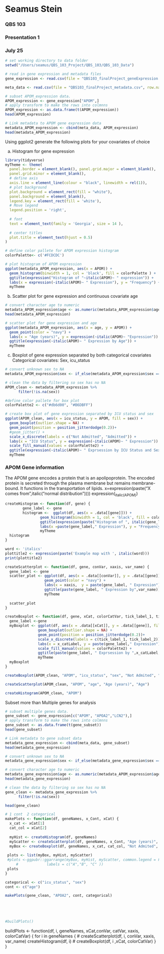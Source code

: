 # Seamus Stein
### QBS 103
### Presentation 1
### July 25

```r
# set working directory to data folder
setwd("/Users/seamus/QBS_103_Project/QBS_103/QBS_103_Data")

# read in gene expression and metadata files 
gene_expression <- read.csv(file = "QBS103_finalProject_geneExpression.csv", row.names = 1)

meta_data <- read.csv(file = "QBS103_finalProject_metadata.csv", row.names = 1)

# subset APOM_expression data. 
APOM_expression <- gene_expression["APOM",]
# apply transform to make the rows into colmnns 
APOM_expression <- as.data.frame(t(APOM_expression))
head(APOM_expression)
```


``` r
# Link metadata to APOM gene expression data
metadata_APOM_expression <- cbind(meta_data, APOM_expression)
head(metadata_APOM_expression)
```


Using ggplot2 generate the following plots for your covariates of choice

a) Histogram for gene expression
```r
library(tidyverse)
myTheme <- theme(
  panel.border = element_blank(), panel.grid.major = element_blank(),
  panel.grid.minor = element_blank(), 
  # define axis
  axis.line = element_line(colour = "black", linewidth = rel(1)),
  # plot background
  plot.background = element_rect(fill = "white"),
  panel.background = element_blank(),
  legend.key = element_rect(fill = 'white'), 
  # Move legend
  legend.position = 'right',
  
  # font
  text = element_text(family = 'Georgia', size = 14 ), 
  
  # center titles
  plot.title = element_text(hjust = 0.5)
)
```

```r
# define color pallete for APOM expression histogram
colorPalette<- c('#FCDCDC')

# plot histogram of APOM expression 
ggplot(metadata_APOM_expression, aes(x = APOM)) +
  geom_histogram(binwidth = 1, col = 'black', fill = colorPalette ) +
  ggtitle(expression("Histogram of "~italic(APOM)~ " expression")) +
  labs(x = expression(~italic(APOM)~ " Expression"), y = "Frequency") +
  myTheme
```

b) Scatter plot for gene expression and continuous covariate age

```r
# convert character age to numeric
metadata_APOM_expression$age <- as.numeric(metadata_APOM_expression$age)
head(metadata_APOM_expression)
```
```r
# scatter plot for gene expression and age
ggplot(metadata_APOM_expression, aes(x = age, y = APOM)) +
  geom_point(color = "navy") +
  labs(x = "Age (years)", y = expression(~italic(APOM)~ "Expression")) +
  ggtitle(expression(~italic(APOM)~ " Expression by Age")) +
  myTheme
```

c) Boxplot of gene expression separated by both categorical covariates 
Categorical covariates: Sex, icu_status


```r
# convert unknown sex to NA
metadata_APOM_expression$sex <- if_else(metadata_APOM_expression$sex == " unknown", NA, metadata_APOM_expression$sex)

```


```r
# clean the data by filtering so sex has no NA
APOM_clean <- metadata_APOM_expression %>% 
      filter(!is.na(sex))
```

```r
#define color pallete for box plot
colorPalette2 <- c("#db6d00", "#B6DBFF")

# create box plot of gene expression separated by ICU status and sex
ggplot(APOM_clean, aes(x = icu_status, y = APOM, fill = sex)) + 
  geom_boxplot(outlier.shape = NA) +
  geom_point(position = position_jitterdodge(0.2))+
  #geom_jitter() +
  scale_x_discrete(labels = c("Not Admitted", "Admitted")) +
  labs(x = "ICU Status", y = expression(~italic(APOM)~ " Expression")) +
  scale_fill_manual(values = colorPalette2) +
  ggtitle(expression(~italic(APOM)~ " Exprsession by ICU Status and Sex")) +
  myTheme
```


### APOM Gene information

The APOM gene encodes a protein that is an apolipoprotein. The encoded protein is secreted through the plasma membrane but remains membrane-bound. It functions in the transportation of lipids. 
x=expression(paste("X comes from ",italic("normal distribution"))))
expression(~italic(APOM)~)

```r
createHistogram <- function(df, gene) {
        gene_label <- gene
        histogram <-  ggplot(df, aes(x = .data[[gene]])) +
                geom_histogram(binwidth = 1, col = 'black', fill = colorPalette ) +
                ggtitle(expression(paste("Histogram of ", italic(gene_label), " Expression"))) +
                labs(x =paste(gene_label," Expression"), y = "Frequency") +
                myTheme
  histogram 
}

```
```r
word <- 'italics'
plottitle2 <- expression(paste('Example map with ', italic(word)))
print(plottitle2)
```

```r
createScatterplot <- function(df, gene, conVar, xaxis, var_name) {
  gene_label <- gene
  scatter_plot <- ggplot(df, aes(x = .data[[conVar]], y = .data[[gene]])) +
                  geom_point(color = "navy") +
                  labs(x = xaxis,  y = paste(gene_label, " Expression")) +
                  ggtitle(paste(gene_label, " Expression by",var_name)) +
                  myTheme
  
  scatter_plot
}
```

```r
createBoxplot <- function(df, gene, xCat, colorCatVar, tick_label_1, tick_label_2, x_catLabel, x_filll_label) {
  gene_label <-gene
  myBoxplot <- ggplot(df, aes(x = .data[[xCat]], y = .data[[gene]], fill = .data[[colorCatVar]])) + 
               geom_boxplot(outlier.shape = NA) +
               geom_point(position = position_jitterdodge(0.2))+
               scale_x_discrete(labels = c(tick_label_1, tick_label_2)) +
               labs(x = x_catLabel, y = paste(gene_label," Expression")) +
               scale_fill_manual(values = colorPalette2) +
               ggtitle(paste(gene_label, " Exprsession by ",x_catLabel, "and ", x_filll_label)) +
               myTheme
  myBoxplot
}
```

```r
createBoxplot(APOM_clean, "APOM", "icu_status", "sex", "Not Admited", "Admitted","ICU Status", "Sex")
```

```r
createScatterplot(APOM_clean, "APOM", "age", "Age (years)", "Age")
```


```r
createHistogram(APOM_clean, "APOM")
```
Subset more than Multiple genes for analysis

```r
# subset multiple genes data. 
gene_subset <- gene_expression[c("APOM", "APOA2","LCN2"),]
# apply transform to make the rows into colmnns 
gene_subset <- as.data.frame(t(gene_subset))
head(gene_subset)
```

```r
# Link metadata to gene subset data
metadata_gene_expression <- cbind(meta_data, gene_subset)
head(metadata_gene_expression)
```
```r
# convert unknown sex to NA
metadata_gene_expression$sex <- if_else(metadata_gene_expression$sex == " unknown", NA, metadata_gene_expression$sex)

```

```r
# convert character age to numeric
metadata_gene_expression$age <- as.numeric(metadata_APOM_expression$age)
head(metadata_gene_expression)
```


```r
# clean the data by filtering so sex has no NA
gene_clean <- metadata_gene_expression %>% 
      filter(!is.na(sex))

head(gene_clean)
```

```r
# 1 cont  2 categorical
makePlots <- function(df, geneNames, x_Cont, xCat) {
  x_cat <- xCat[1]
  cat_col = xCat[2]
  
  myHist <- createHistogram(df, geneNames)
  myScatter <- createScatterplot(df, geneNames, x_Cont, "Age (years)", "Age")
  myBox <- createBoxplot(df, geneNames, x_cat, cat_col, "Not Admited", "Admitted","ICU Status", "Sex")
  
 plots <- list(myBox, myHist, myScatter)
 #plots <-ggpubr::ggarrange(myBox, myHist, myScatter, common.legend = F,nrow = 2,ncol = 2,
     #             labels = c("A","B", "C" ))
 plots
}
```


```r
categorical <- c("icu_status", "sex")
cont <- c("age")

makePlots(gene_clean, "APOA2", cont, categorical)





#buildPlots()
```

buildPlots <- function(df, i, geneNames, xCat,conVar, catVar, xaxis, colorCatVar) {
   for i in geneNames {
    # createScatterplot(df, i, conVar, xaxis, var_name)
      createHistogram(df, i)
     # createBoxplot(df, i ,xCat, colorCatVar)
    }
}